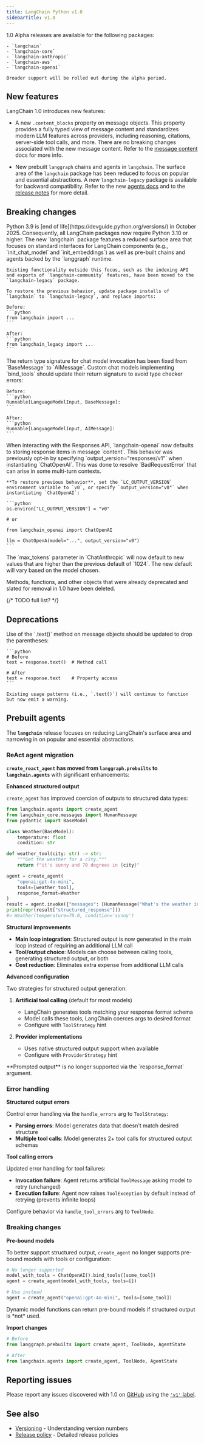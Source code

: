 ```yaml
---
title: LangChain Python v1.0
sidebarTitle: v1.0
---
```



<AlphaCallout />

<Note>
    1.0 Alpha releases are available for the following packages:

    - `langchain`
    - `langchain-core`
    - `langchain-anthropic`
    - `langchain-aws`
    - `langchain-openai`

    Broader support will be rolled out during the alpha period.
</Note>

## <Icon icon="sparkles" /> New features

LangChain 1.0 introduces new features:

- A new `.content_blocks` property on message objects. This property provides a fully typed view of message content and standardizes modern LLM features across providers, including reasoning, citations, server-side tool calls, and more. There are no breaking changes associated with the new message content. Refer to the [message content](/oss/python/langchain/messages#content) docs for more info.

- New prebuilt `langgraph` chains and agents in `langchain`. The surface area of the `langchain` package has been reduced to focus on popular and essential abstractions. A new `langchain-legacy` package is available for backward compatibility. Refer to the new [agents docs](/oss/python/langchain/agents) and to the [release notes](https://github.com/langchain-ai/langchain/releases/tag/langchain%3D%3D1.0.0a1) for more detail.

## <Icon icon="ban" /> Breaking changes

<Accordion title="Dropped Python 3.9 support" icon="python">
    Python 3.9 is [end of life](https://devguide.python.org/versions/) in October 2025. Consequently, all LangChain packages now require Python 3.10 or higher.
</Accordion>

<Accordion title="Some legacy code moved to `langchain-legacy`">
    The new `langchain` package features a reduced surface area that focuses on standard interfaces for LangChain components (e.g., `init_chat_model` and `init_embeddings`) as well as pre-built chains and agents backed by the `langgraph` runtime.

    Existing functionality outside this focus, such as the indexing API and exports of `langchain-community` features, have been moved to the `langchain-legacy` package.

    To restore the previous behavior, update package installs of `langchain` to `langchain-legacy`, and replace imports:

    Before:
    ```python
    from langchain import ...
    ```

    After:
    ```python
    from langchain_legacy import ...
    ```
</Accordion>

<Accordion title="Updated return type for chat models">
    The return type signature for chat model invocation has been fixed from `BaseMessage` to `AIMessage`. Custom chat models implementing `bind_tools` should update their return signature to avoid type checker errors:

    Before:
    ```python
    Runnable[LanguageModelInput, BaseMessage]:
    ```

    After:
    ```python
    Runnable[LanguageModelInput, AIMessage]:
    ```
</Accordion>

<Accordion title="Default message format for OpenAI Responses API">
    When interacting with the Responses API, `langchain-openai` now defaults to storing response items in message `content`. This behavior was previously opt-in by specifying `output_version="responses/v1"` when instantiating `ChatOpenAI`. This was done to resolve `BadRequestError` that can arise in some multi-turn contexts.

    **To restore previous behavior**, set the `LC_OUTPUT_VERSION` environment variable to `v0`, or specify `output_version="v0"` when instantiating `ChatOpenAI`:

    ```python
    os.environ["LC_OUTPUT_VERSION"] = "v0"

    # or

    from langchain_openai import ChatOpenAI

    llm = ChatOpenA(model="...", output_version="v0")
    ```
</Accordion>

<Accordion title="Default `max_tokens` in `langchain-anthropic`">
    The `max_tokens` parameter in `ChatAnthropic` will now default to new values that are higher than the previous default of `1024`. The new default will vary based on the model chosen.
</Accordion>

<Accordion title="Removal of deprecated objects">

Methods, functions, and other objects that were already deprecated and slated for removal in 1.0 have been deleted.

{/* TODO full list? */}

</Accordion>

## <Icon icon="box-archive" /> Deprecations

<Accordion title="`.text()` is now a property">
    Use of the `.text()` method on message objects should be updated to drop the parentheses:

    ```python
    # Before
    text = response.text()  # Method call

    # After
    text = response.text    # Property access
    ```

    Existing usage patterns (i.e., `.text()`) will continue to function but now emit a warning.
</Accordion>


## <Icon icon="robot" /> Prebuilt agents

The **`langchain`** release focuses on reducing LangChain's surface area and narrowing in on popular and essential abstractions.

### ReAct agent migration

**`create_react_agent` has moved from `langgraph.prebuilts` to `langchain.agents`** with significant enhancements:

**Enhanced structured output**

`create_agent` has improved coercion of outputs to structured data types:

```python
from langchain.agents import create_agent
from langchain_core.messages import HumanMessage
from pydantic import BaseModel

class Weather(BaseModel):
    temperature: float
    condition: str

def weather_tool(city: str) -> str:
    """Get the weather for a city."""
    return f"it's sunny and 70 degrees in {city}"

agent = create_agent(
    "openai:gpt-4o-mini",
    tools=[weather_tool],
    response_format=Weather
)
result = agent.invoke({"messages": [HumanMessage("What's the weather in SF?")]})
print(repr(result["structured_response"]))
#> Weather(temperature=70.0, condition='sunny')
```

**Structural improvements**

- **Main loop integration**: Structured output is now generated in the main loop instead of requiring an additional LLM call
- **Tool/output choice**: Models can choose between calling tools, generating structured output, or both
- **Cost reduction**: Eliminates extra expense from additional LLM calls

**Advanced configuration**

Two strategies for structured output generation:

1. **Artificial tool calling** (default for most models)
    - LangChain generates tools matching your response format schema
    - Model calls these tools, LangChain coerces args to desired format
    - Configure with `ToolStrategy` hint

2. **Provider implementations**
    - Uses native structured output support when available
    - Configure with `ProviderStrategy` hint

<Warning>
    **Prompted output** is no longer supported via the `response_format` argument.
</Warning>

### Error handling

**Structured output errors**

Control error handling via the `handle_errors` arg to `ToolStrategy`:

- **Parsing errors**: Model generates data that doesn't match desired structure
- **Multiple tool calls**: Model generates 2+ tool calls for structured output schemas

**Tool calling errors**

Updated error handling for tool failures:

- **Invocation failure**: Agent returns artificial `ToolMessage` asking model to retry (unchanged)
- **Execution failure**: Agent now raises `ToolException` by default instead of retrying (prevents infinite loops)

Configure behavior via `handle_tool_errors` arg to `ToolNode`.

### Breaking changes

**Pre-bound models**

To better support structured output, `create_agent` no longer supports pre-bound models with tools or configuration:

```python
# No longer supported
model_with_tools = ChatOpenAI().bind_tools([some_tool])
agent = create_agent(model_with_tools, tools=[])

# Use instead
agent = create_agent("openai:gpt-4o-mini", tools=[some_tool])
```

<Note>
    Dynamic model functions can return pre-bound models if structured output is *not* used.
</Note>

**Import changes**

```python
# Before
from langgraph.prebuilts import create_agent, ToolNode, AgentState

# After
from langchain.agents import create_agent, ToolNode, AgentState
```

## <Icon icon="bullhorn" /> Reporting issues

Please report any issues discovered with 1.0 on [GitHub](https://github.com/langchain-ai/langchain/issues) using the [`'v1'` label](https://github.com/langchain-ai/langchain/issues?q=state%3Aopen%20label%3Av1).

## See also

- [Versioning](/oss/python/versioning) - Understanding version numbers
- [Release policy](/oss/python/release-policy) - Detailed release policies

